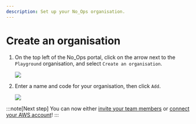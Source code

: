 ```yaml
---
description: Set up your No_Ops organisation.
---
```



# Create an organisation

1. On the top left of the No_Ops portal, click on the arrow next to the `Playground` organisation, and select `Create an organisation`.

   <Image src="/docs/organisation/create_organisation.webp" />

2. Enter a name and code for your organisation, then click `Add`.

   <Image src="/docs/organisation/create_organisation_dialog.webp" />

:::note[Next step]
You can now either [invite your team members](./invite-team-members.mdx) or [connect your AWS account](../getting-started/connect-aws-account)!
:::
